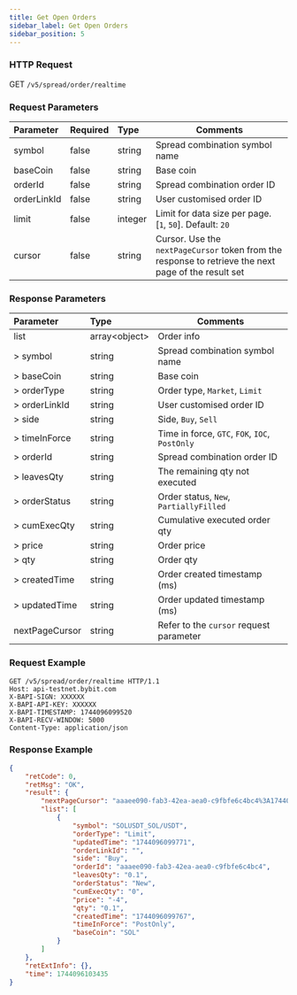```yaml
---
title: Get Open Orders
sidebar_label: Get Open Orders
sidebar_position: 5
---
```


### HTTP Request
GET `/v5/spread/order/realtime`

### Request Parameters
| Parameter | Required | Type | Comments|
|:----- |:-------|:-----|------ |
|symbol |false |string |Spread combination symbol name|
|baseCoin |false |string |Base coin|
|orderId |false |string |Spread combination order ID |
|orderLinkId |false |string |User customised order ID |
|limit |false |integer |Limit for data size per page. [`1`, `50`]. Default: `20`|
|cursor |false |string |Cursor. Use the `nextPageCursor` token from the response to retrieve the next page of the result set|

### Response Parameters
| Parameter | Type | Comments|
|:----- |:-----|----- |
|list|array&lt;object&gt; |Order info |
|> symbol|string |Spread combination symbol name |
|> baseCoin|string |Base coin |
|> orderType|string |Order type, `Market`, `Limit` |
|> orderLinkId|string |User customised order ID |
|> side|string |Side, `Buy`, `Sell` |
|> timeInForce|string |Time in force, `GTC`, `FOK`, `IOC`, `PostOnly` |
|> orderId|string |Spread combination order ID |
|> leavesQty|string |The remaining qty not executed |
|> orderStatus|string |Order status, `New`, `PartiallyFilled` |
|> cumExecQty|string |Cumulative executed order qty |
|> price|string |Order price |
|> qty|string |Order qty |
|> createdTime|string |Order created timestamp (ms) |
|> updatedTime|string |Order updated timestamp (ms) |
|nextPageCursor |string |Refer to the `cursor` request parameter |

### Request Example

```http
GET /v5/spread/order/realtime HTTP/1.1
Host: api-testnet.bybit.com
X-BAPI-SIGN: XXXXXX
X-BAPI-API-KEY: XXXXXX
X-BAPI-TIMESTAMP: 1744096099520
X-BAPI-RECV-WINDOW: 5000
Content-Type: application/json
```

### Response Example
```json
{
    "retCode": 0,
    "retMsg": "OK",
    "result": {
        "nextPageCursor": "aaaee090-fab3-42ea-aea0-c9fbfe6c4bc4%3A1744096099767%2Caaaee090-fab3-42ea-aea0-c9fbfe6c4bc4%3A1744096099767",
        "list": [
            {
                "symbol": "SOLUSDT_SOL/USDT",
                "orderType": "Limit",
                "updatedTime": "1744096099771",
                "orderLinkId": "",
                "side": "Buy",
                "orderId": "aaaee090-fab3-42ea-aea0-c9fbfe6c4bc4",
                "leavesQty": "0.1",
                "orderStatus": "New",
                "cumExecQty": "0",
                "price": "-4",
                "qty": "0.1",
                "createdTime": "1744096099767",
                "timeInForce": "PostOnly",
                "baseCoin": "SOL"
            }
        ]
    },
    "retExtInfo": {},
    "time": 1744096103435
}
```
